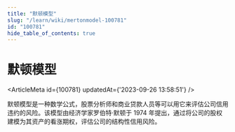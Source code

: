 ```yaml
---
title: "默顿模型"
slug: "/learn/wiki/mertonmodel-100781"
id: "100781"
hide_table_of_contents: true
---
```



# 默顿模型

<ArticleMeta id={100781} updatedAt={'2023-09-26 13:58:51'} />
<div className='border-solid border-b border-t-0 my-4 border-[var(--ifm-color-gray-300)]' />

默顿模型是一种数学公式，股票分析师和商业贷款人员等可以用它来评估公司信用违约的风险。该模型由经济学家罗伯特·默顿于 1974 年提出，通过将公司的股权建模为其资产的看涨期权，评估公司的结构性信用风险。
